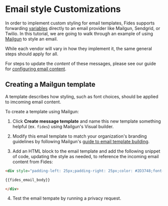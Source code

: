 

# Email style Customizations
In order to implement custom styling for email templates, Fides supports forwarding [variables](./email-content) directly to an email provider like Mailgun, Sendgrid, or Twilio. In this tutorial, we are going to walk through an example of using [Mailgun](../../../dev-docs/configuration/messaging/mailgun-email) to style an email. 


While each vendor will vary in how they implement it, the same general steps should apply for all.

<Callout emoji="" type="info">For steps to update the _content_ of these messages, please see our guide for [configuring email content](./email-content).</Callout>

## Creating a Mailgun template
A template describes how styling, such as font choices, should be applied to imcoming email content. 

To create a template using Mailgun: 

1. Click **Create message template** and name this new template something helpful (ex. `fides`) using Mailgun's Visual builder.

<Screenshot img="/assets/img/privacy-requests/mailgun-fides-template.png" description="Configure the fides template in Mailgun" mw="800"/>

2. Modify this email template to match your organization's branding guidelines by following Mailgun's [guide to email template building](https://www.mailgun.com/blog/product/mailgun-template-builder/).

3. Add an HTML block to the email template and add the following snippet of code, updating the style as needed, to reference the incoming email content from Fides:

```html copy showLineNumbers
<div style="padding-left: 25px;padding-right: 25px;color: #2D3748;font-family: Arial,sans-serif;font-size: 14px;">  

{{fides_email_body}}

</div>
```

<Screenshot img="/assets/img/privacy-requests/mailgun-fides-template-html-block.png" description="Configure the fides template in Mailgun" mw="800"/>

4. Test the email tempate by running a privacy request.

<Screenshot img="/assets/img/privacy-requests/mailgun-fides-template-emailed.png" description="Test your privacy request with Fides" mw="800"/>


